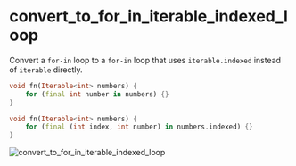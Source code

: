 # convert_to_for_in_iterable_indexed_loop

Convert a `for-in` loop to a `for-in` loop that uses `iterable.indexed` instead of `iterable` directly.

```dart title="Before"
void fn(Iterable<int> numbers) {
    for (final int number in numbers) {}
}
```

```dart title="After"
void fn(Iterable<int> numbers) {
    for (final (int index, int number) in numbers.indexed) {}
}
```

![convert_to_for_in_iterable_indexed_loop](https://raw.githubusercontent.com/charlescyt/pyramid_lint/main/docs/assets/convert_to_for_in_iterable_indexed_loop.gif)
